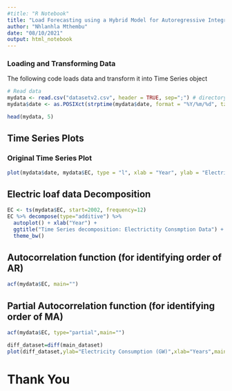 ```yaml
---
#title: "R Notebook"
title: "Load Forecasting using a Hybrid Model for Autoregressive Integrated Moving Average and Artificial Neural Network: Exploratory Data Analysis"
author: "Nhlanhla Mthembu"
date: "08/10/2021"
output: html_notebook
---
```


### Loading and Transforming Data
The following code loads data and transform it into Time Series object

```r
# Read data 
mydata <- read.csv("datasetv2.csv", header = TRUE, sep=";") # directory path 
mydata$date <- as.POSIXct(strptime(mydata$date, format = "%Y/%m/%d", tz = "GMT"))

head(mydata, 5)
```

## Time Series Plots

### Original Time Series Plot
```r
plot(mydata$date, mydata$EC, type = "l", xlab = "Year", ylab = "Electricity Consumption (GW)", main = "Monthly Electricity consumption in Gigawatts(GW) from 2002/01 to 2021/06  ")

```
## Electric loaf data Decomposition
```r
EC <- ts(mydata$EC, start=2002, frequency=12)
EC %>% decompose(type="additive") %>%
  autoplot() + xlab("Year") +
  ggtitle("Time Series decomposition: Electrictity Consmption Data") +
  theme_bw()

```

## Autocorrelation function (for identifying order of AR)
```r
acf(mydata$EC, main="")
```

## Partial Autocorrelation function (for identifying order of MA)
```r
acf(mydata$EC, type="partial",main="")
```

```r
diff_dataset=diff(main_dataset)
plot(diff_dataset,ylab="Electricity Consumption (GW)",xlab="Years",main=" Electricity consuption (differenced)")
```

# Thank You